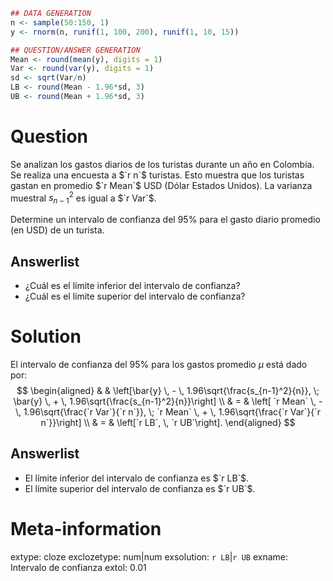```r
## DATA GENERATION
n <- sample(50:150, 1)
y <- rnorm(n, runif(1, 100, 200), runif(1, 10, 15))

## QUESTION/ANSWER GENERATION
Mean <- round(mean(y), digits = 1)
Var <- round(var(y), digits = 1)
sd <- sqrt(Var/n)
LB <- round(Mean - 1.96*sd, 3)
UB <- round(Mean + 1.96*sd, 3)
```

Question
========

Se analizan los gastos diarios de los turistas durante un año en Colombia. Se realiza una encuesta a $`r n`$ turistas. Esto muestra que los turistas gastan en promedio $`r Mean`$ USD (Dólar Estados Unidos). La varianza muestral $s^2_{n-1}$ es igual a $`r Var`$.

Determine un intervalo de confianza del $95\%$ para el gasto diario promedio (en USD) de un turista.

Answerlist
----------
* ¿Cuál es el límite inferior del intervalo de confianza?
* ¿Cuál es el límite superior del intervalo de confianza?

Solution
========

El intervalo de confianza del $95\%$ para los gastos promedio $\mu$ está dado por:
$$
\begin{aligned}
&   & \left[\bar{y} \, - \, 1.96\sqrt{\frac{s_{n-1}^2}{n}}, \; 
  \bar{y} \, + \, 1.96\sqrt{\frac{s_{n-1}^2}{n}}\right] \\
& = & \left[ `r Mean` \, - \, 1.96\sqrt{\frac{`r Var`}{`r n`}}, \;
             `r Mean` \, + \, 1.96\sqrt{\frac{`r Var`}{`r n`}}\right] \\
& = & \left[`r LB`, \, `r UB`\right].
\end{aligned}
$$

Answerlist
----------
* El límite inferior del intervalo de confianza es $`r LB`$.
* El límite superior del intervalo de confianza es $`r UB`$.

Meta-information
============
extype: cloze
exclozetype: num|num
exsolution: `r LB`|`r UB`
exname: Intervalo de confianza
extol: 0.01